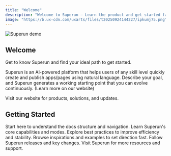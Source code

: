 ```yaml
---
title: "Welcome"
description: "Welcome to Superun — Learn the product and get started fast"
image: "https://b.ux-cdn.com/uxarts/files/t20250924144227/ipkumj75.png"
---
```


<Frame>
  <img src="https://img01.yzcdn.cn/upload_files/2025/09/17/luxkSzw1OAAClyyw-KE2hQMf5p7f.gif" alt="Superun demo" style={{ borderRadius: '0.5rem' }} />
</Frame>

## Welcome

Get to know Superun and find your ideal path to get started.

Superun is an AI-powered platform that helps users of any skill level quickly create and publish apps/pages using natural language. Describe your goal, and Superun generates a working starting point that you can evolve continuously. (Learn more on our website)

<Card title="Superun Website" icon="globe" href="https://superun.ai/web" horizontal>
  Visit our website for products, solutions, and updates.
</Card>

## Getting Started

<Columns cols={3}>
  <Card title="Welcome" icon="flag-checkered" href="/introduction/welcome">
    Start here to understand the docs structure and navigation.
  </Card>
  <Card title="Feature overview" icon="sparkles" href="/features/modes">
    Learn Superun's core capabilities and modes.
  </Card>
  <Card title="Tips & best practices" icon="lightbulb" href="/tips-tricks/best-practice">
    Explore best practices to improve efficiency and stability.
  </Card>
</Columns>

<Columns cols={3}>
  <Card title="Use cases" icon="wand-magic" href="/use-case/inspiration">
    Browse inspirations and examples to set direction fast.
  </Card>
  <Card title="Changelog" icon="clock" href="/changelog">
    Follow Superun releases and key changes.
  </Card>
  <Card title="More resources" icon="book-open-cover" href="https://superun.ai/web">
    Visit Superun for more resources and support.
  </Card>
</Columns>


